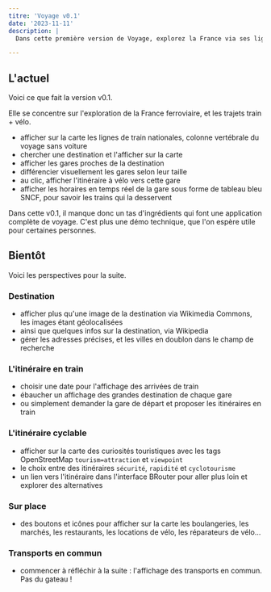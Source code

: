 ```yaml
---
titre: 'Voyage v0.1'
date: '2023-11-11'
description: |
  Dans cette première version de Voyage, explorez la France via ses lignes ferroviaires, ses gares, et les itinéraires vélo depuis ces gares.

---
```


## L'actuel

Voici ce que fait la version v0.1.

Elle se concentre sur l'exploration de la France ferroviaire, et les trajets train + vélo.

- afficher sur la carte les lignes de train nationales, colonne vertébrale du voyage sans voiture
- chercher une destination et l'afficher sur la carte
- afficher les gares proches de la destination
- différencier visuellement les gares selon leur taille 
- au clic, afficher l'itinéraire à vélo vers cette gare
- afficher les horaires en temps réel de la gare sous forme de tableau bleu SNCF, pour savoir les trains qui la desservent

Dans cette v0.1, il manque donc un tas d'ingrédients qui font une application complète de voyage. C'est plus une démo technique, que l'on espère utile pour certaines personnes. 


## Bientôt

Voici les perspectives pour la suite. 

### Destination 

- afficher plus qu'une image de la destination via Wikimedia Commons, les images étant géolocalisées
- ainsi que quelques infos sur la destination, via Wikipedia 
- gérer les adresses précises, et les villes en doublon dans le champ de recherche 

### L'itinéraire en train 

- choisir une date pour l'affichage des arrivées de train
- ébaucher un affichage des grandes destination de chaque gare
- ou simplement demander la gare de départ et proposer les itinéraires en train

### L'itinéraire cyclable

- afficher sur la carte des curiosités touristiques avec les tags OpenStreetMap `tourism=attraction` et `viewpoint`
- le choix entre des itinéraires `sécurité`, `rapidité` et `cyclotourisme`
- un lien vers l'itinéraire dans l'interface BRouter pour aller plus loin et explorer des alternatives

### Sur place

- des boutons et icônes pour afficher sur la carte les boulangeries, les marchés, les restaurants, les locations de vélo, les réparateurs de vélo...


### Transports en commun 

- commencer à réfléchir à la suite : l'affichage des transports en commun. Pas du gateau ! 
